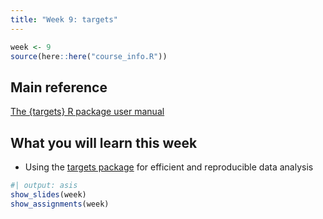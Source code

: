 ```yaml
---
title: "Week 9: targets"
---
```


```r
week <- 9
source(here::here("course_info.R"))
```

## Main reference

[The {targets} R package user manual](https://books.ropensci.org/targets/)

## What you will learn this week

* Using the [targets package](https://docs.ropensci.org/targets/) for efficient and reproducible data analysis

```r
#| output: asis
show_slides(week)
show_assignments(week)
```
